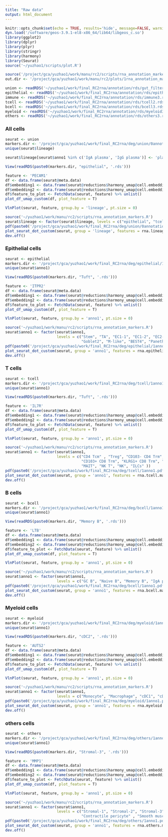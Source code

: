 ```yaml
---
title: "Raw data"
output: html_document
---
```


```r
knitr::opts_chunk$set(echo = TRUE, results='hide', message=FALSE, warning=FALSE, fig.height = 7, fig.width = 7)
dyn.load('/software/geos-3.9.1-el8-x86_64/lib64/libgeos_c.so')
library(ggplot2)
library(dplyr)
library(plyr)
library(stringr)
library(harmony)
library(Seurat)
source('~/yuzhao1/scripts/plot.R')
```

```r
source('/project/gca/yuzhao1/work/manu/rc2/scripts/rna_annotation_markers.R')
out.dir <- '/project/gca/yuzhao1/work/manu/rc2/plots/1rna_annotation_markers'
```

```r
union <- readRDS('~/yuzhao1/work/final_RC2rna/annotation/rds/gut_filtered.rds')
epithelial <- readRDS('~/yuzhao1/work/final_RC2rna/annotation/rds/epithelial3.rds')
immune <- readRDS('~/yuzhao1/work/final_RC2rna/annotation/rds/immune3.rds')
tcell <- readRDS('~/yuzhao1/work/final_RC2rna/annotation/rds/tcell2.rds')
bcell <- readRDS('~/yuzhao1/work/final_RC2rna/annotation/rds/bcell3.rds')
myeloid <- readRDS('~/yuzhao1/work/final_RC2rna/annotation/rds/myeloid3.rds')
others <- readRDS('~/yuzhao1/work/final_RC2rna/annotation/rds/others3.rds')
```

### All cells

```r
seurat <- union
markers.dir <- '/project/gca/yuzhao1/work/final_RC2rna/deg/union/0annotation_lineages/'
unique(seurat$lineage)

seurat$lineage[seurat$anno1 %in% c('IgA plasma', 'IgG plasma')] <- 'plasma cell'
```

```r
View(readRDS(paste0(markers.dir, "epithelial", '.rds')))
```

```r
feature <- 'PECAM1'
df <- data.frame(seurat@meta.data)
df$embedding1 <- data.frame(seurat@reductions$harmony_umap@cell.embeddings)$UMAP_1
df$embedding2 <- data.frame(seurat@reductions$harmony_umap@cell.embeddings)$UMAP_2
df$feature_to_plot <- FetchData(seurat, feature) %>% unlist()
plot_df_umap_custom(df, plot_feature = T)

VlnPlot(seurat, feature, group.by = 'lineage', pt.size = 0)
```

```r
source('~/yuzhao1/work/manu/rc2/scripts/rna_annotation_markers.R')
seurat$lineage <- factor(seurat$lineage, levels = c("epithelial", "tcell", "bcell", "plasma cell", "myeloid", "others"))
pdf(paste0('/project/gca/yuzhao1/work/final_RC2rna/deg/union/0annotation_lineage.pdf'), width = 5, height = 10, pointsize = 1)
plot_seurat_dot_custom(seurat, group = 'lineage', features = rna.lineage.markers )
dev.off()
```


### Epithelial cells

```r
seurat <- epithelial
markers.dir <- '/project/gca/yuzhao1/work/final_RC2rna/deg/epithelial/1anno1/'
unique(seurat$anno1)

```

```r
View(readRDS(paste0(markers.dir, "Tuft", '.rds')))
```

```r
feature <- 'ITPR2'
df <- data.frame(seurat@meta.data)
df$embedding1 <- data.frame(seurat@reductions$harmony_umap@cell.embeddings)$UMAP_1
df$embedding2 <- data.frame(seurat@reductions$harmony_umap@cell.embeddings)$UMAP_2
df$feature_to_plot <- FetchData(seurat, feature) %>% unlist()
plot_df_umap_custom(df, plot_feature = T)

VlnPlot(seurat, feature, group.by = 'anno1', pt.size = 0)
```

```r
source('~/yuzhao1/work/manu/rc2/scripts/rna_annotation_markers.R')
seurat$anno1 <- factor(seurat$anno1,
                       levels = c("Stem", "TA", "EC1-1", "EC1-2", "EC2-1", "EC2-2", "Goblet1",
                                  "Goblet2", "M-like", "BEST4", "Paneth", "EEC", "Tuft"))
pdf(paste0('/project/gca/yuzhao1/work/final_RC2rna/deg/epithelial/1anno1.pdf'), width = 5, height = 10, pointsize = 1)
plot_seurat_dot_custom(seurat, group = 'anno1', features = rna.epithelial.markers )
dev.off()
```

### T cells

```r
seurat <- tcell
markers.dir <- '/project/gca/yuzhao1/work/final_RC2rna/deg/tcell/1anno1/'
unique(seurat$anno1)
```

```r
View(readRDS(paste0(markers.dir, "Tuft", '.rds')))
```

```r
feature <- 'IL7R'
df <- data.frame(seurat@meta.data)
df$embedding1 <- data.frame(seurat@reductions$harmony_umap@cell.embeddings)$UMAP_1
df$embedding2 <- data.frame(seurat@reductions$harmony_umap@cell.embeddings)$UMAP_2
df$feature_to_plot <- FetchData(seurat, feature) %>% unlist()
plot_df_umap_custom(df, plot_feature = T)

VlnPlot(seurat, feature, group.by = 'anno1', pt.size = 0)
```

```r
source('~/yuzhao1/work/manu/rc2/scripts/rna_annotation_markers.R')
seurat$anno1 <- factor(seurat$anno1,
                       levels = c("CD4 Tcm" , "Treg", "CD103- CD4 Trm", "CD103+ CD4 Trm", 
                                  "CD103+ CD8 Trm", "KLRG1+ CD8 Trm", "gdT", 
                                  "MAIT", "NK T", "NK", "ILCs" ))
pdf(paste0('/project/gca/yuzhao1/work/final_RC2rna/deg/tcell/1anno1.pdf'), width = 5, height = 10, pointsize = 1)
plot_seurat_dot_custom(seurat, group = 'anno1', features = rna.tcell.markers )
dev.off()
```

### B cells

```r
seurat <- bcell
markers.dir <- '/project/gca/yuzhao1/work/final_RC2rna/deg/bcell/1anno1/'
unique(seurat$anno1)
```

```r
View(readRDS(paste0(markers.dir, "Memory B", '.rds')))
```

```r
feature <- 'LTB'
df <- data.frame(seurat@meta.data)
df$embedding1 <- data.frame(seurat@reductions$harmony_umap@cell.embeddings)$UMAP_1
df$embedding2 <- data.frame(seurat@reductions$harmony_umap@cell.embeddings)$UMAP_2
df$feature_to_plot <- FetchData(seurat, feature) %>% unlist()
plot_df_umap_custom(df, plot_feature = T)

VlnPlot(seurat, feature, group.by = 'anno1', pt.size = 0)
```

```r
source('~/yuzhao1/work/manu/rc2/scripts/rna_annotation_markers.R')
seurat$anno1 <- factor(seurat$anno1,
                       levels = c("GC B", "Naive B", "Memory B", "IgA plasma", "IgG plasma"))
pdf(paste0('/project/gca/yuzhao1/work/final_RC2rna/deg/bcell/1anno1.pdf'), width = 4, height = 6, pointsize = 1)
plot_seurat_dot_custom(seurat, group = 'anno1', features = rna.bcell.markers )
dev.off()
```


### Myeloid cells

```r
seurat <- myeloid
markers.dir <- '/project/gca/yuzhao1/work/final_RC2rna/deg/myeloid/1anno1/'
unique(seurat$anno1)
```

```r
View(readRDS(paste0(markers.dir, "cDC2", '.rds')))
```

```r
feature <- 'AUTS2'
df <- data.frame(seurat@meta.data)
df$embedding1 <- data.frame(seurat@reductions$harmony_umap@cell.embeddings)$UMAP_1
df$embedding2 <- data.frame(seurat@reductions$harmony_umap@cell.embeddings)$UMAP_2
df$feature_to_plot <- FetchData(seurat, feature) %>% unlist()
plot_df_umap_custom(df, plot_feature = T)

VlnPlot(seurat, feature, group.by = 'anno1', pt.size = 0)
```

```r
source('~/yuzhao1/work/manu/rc2/scripts/rna_annotation_markers.R')
seurat$anno1 <- factor(seurat$anno1,
                       levels = c("Monocyte", "Macrophage", "cDC1", "cDC2", "Lymphoid DC", "Mast", "Neutrophil"))
pdf(paste0('/project/gca/yuzhao1/work/final_RC2rna/deg/myeloid/1anno1.pdf'), width = 5, height = 7, pointsize = 1)
plot_seurat_dot_custom(seurat, group = 'anno1', features = rna.myeloid.markers )
dev.off()
```

### others cells

```r
seurat <- others
markers.dir <- '/project/gca/yuzhao1/work/final_RC2rna/deg/others/1anno1/'
unique(seurat$anno1)
```

```r
View(readRDS(paste0(markers.dir, "Stromal-3", '.rds')))
```

```r
feature <- 'MMP1'
df <- data.frame(seurat@meta.data)
df$embedding1 <- data.frame(seurat@reductions$harmony_umap@cell.embeddings)$UMAP_1
df$embedding2 <- data.frame(seurat@reductions$harmony_umap@cell.embeddings)$UMAP_2
df$feature_to_plot <- FetchData(seurat, feature) %>% unlist()
plot_df_umap_custom(df, plot_feature = T)

VlnPlot(seurat, feature, group.by = 'anno1', pt.size = 0)
```

```r
source('~/yuzhao1/work/manu/rc2/scripts/rna_annotation_markers.R')
seurat$anno1 <- factor(seurat$anno1,
                       levels = c("Stromal-1", "Stromal-2", "Stromal-3", "Myofibroblast", "Arterial", "Venous", "Pericyte", 
                                  "Contractile pericyte" , "Smooth muscle", "Lymphatic endothelium" , "Glial" ))
pdf(paste0('/project/gca/yuzhao1/work/final_RC2rna/deg/others/1anno1.pdf'), width = 6, height = 10, pointsize = 1)
plot_seurat_dot_custom(seurat, group = 'anno1', features = rna.others.markers )
dev.off()
```










